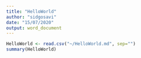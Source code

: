 ---
title: "HelloWorld"
author: "sidgosavi"
date: "15/07/2020"
output: word_document
---

```{r }
HelloWorld <- read.csv("~/HelloWorld.md", sep="")
summary(HelloWorld)
```